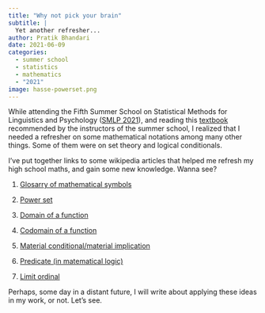 ```yaml
---
title: "Why not pick your brain"
subtitle: |
  Yet another refresher...
author: Pratik Bhandari
date: 2021-06-09
categories:
  - summer school
  - statistics
  - mathematics
  - "2021"
image: hasse-powerset.png
---
```


<!-- Oh, so some links brought you here. Cool.\ -->

While attending the Fifth Summer School on Statistical Methods for Linguistics and Psychology ([SMLP 2021](https://vasishth.github.io/smlp2021/)), and reading this [textbook](https://vasishth.github.io/bayescogsci/book/) recommended by the instructors of the summer school, I realized that I needed a refresher on some mathematical notations among many other things. Some of them were on set theory and logical conditionals.

I've put together links to some wikipedia articles that helped me refresh my high school maths, and gain some new knowledge. Wanna see?

1.  [Glosarry of mathematical symbols](https://en.wikipedia.org/wiki/Glossary_of_mathematical_symbols)

2.  [Power set](https://en.wikipedia.org/wiki/Power_set)

3.  [Domain of a function](https://en.wikipedia.org/wiki/Domain_of_a_function)

4.  [Codomain of a function](https://en.wikipedia.org/wiki/Codomain)

5.  [Material conditional/material implication](https://en.wikipedia.org/wiki/Material_conditional)

6.  [Predicate (in matematical logic)](https://en.wikipedia.org/wiki/Predicate_(mathematical_logic))

7.  [Limit ordinal](https://en.wikipedia.org/wiki/Limit_ordinal)

Perhaps, some day in a distant future, I will write about applying these ideas in my work, or not. Let's see.
